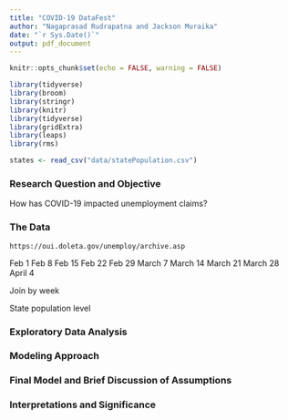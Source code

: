 ```yaml
---
title: "COVID-19 DataFest"
author: "Nagaprasad Rudrapatna and Jackson Muraika"
date: "`r Sys.Date()`"
output: pdf_document
---
```


```r
knitr::opts_chunk$set(echo = FALSE, warning = FALSE)
```

```r
library(tidyverse)
library(broom)
library(stringr)
library(knitr)
library(tidyverse)
library(gridExtra)
library(leaps)
library(rms)
```

```r
states <- read_csv("data/statePopulation.csv")
```

### Research Question and Objective

How has COVID-19 impacted unemployment claims?


### The Data 

`https://oui.doleta.gov/unemploy/archive.asp`

Feb 1
Feb 8
Feb 15
Feb 22
Feb 29
March 7
March 14
March 21
March 28
April 4

Join by week

State population level

### Exploratory Data Analysis


### Modeling Approach


### Final Model and Brief Discussion of Assumptions


### Interpretations and Significance


